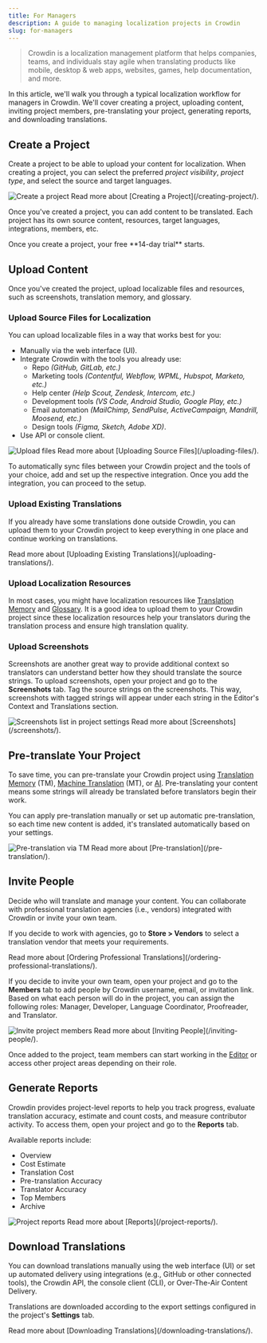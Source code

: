 ```yaml
---
title: For Managers
description: A guide to managing localization projects in Crowdin
slug: for-managers
---
```



> Crowdin is a localization management platform that helps companies, teams, and individuals stay agile when translating products like mobile, desktop & web apps, websites, games, help documentation, and more.

In this article, we'll walk you through a typical localization workflow for managers in Crowdin. We'll cover creating a project, uploading content, inviting project members, pre-translating your project, generating reports, and downloading translations.

## Create a Project

Create a project to be able to upload your content for localization. When creating a project, you can select the preferred *project visibility*, *project type*, and select the source and target languages.

<Image src={createProject} alt="Create a project" />

<ReadMore>
  Read more about [Creating a Project](/creating-project/).
</ReadMore>

Once you've created a project, you can add content to be translated. Each project has its own source content, resources, target languages, integrations, members, etc.

<Aside>
  Once you create a project, your free **14-day trial** starts.
</Aside>

## Upload Content

Once you've created the project, upload localizable files and resources, such as screenshots, translation memory, and glossary.

### Upload Source Files for Localization

You can upload localizable files in a way that works best for you:

* Manually via the web interface (UI).
* Integrate Crowdin with the tools you already use:
  * Repo *(GitHub, GitLab, etc.)*
  * Marketing tools *(Contentful, Webflow, WPML, Hubspot, Marketo, etc.)*
  * Help center *(Help Scout, Zendesk, Intercom, etc.)*
  * Development tools *(VS Code, Android Studio, Google Play, etc.)*
  * Email automation *(MailChimp, SendPulse, ActiveCampaign, Mandrill, Moosend, etc.)*
  * Design tools *(Figma, Sketch, Adobe XD)*.
* Use API or console client.

<Image src={uploadFiles} alt="Upload files" />

<ReadMore>
  Read more about [Uploading Source Files](/uploading-files/).
</ReadMore>

To automatically sync files between your Crowdin project and the tools of your choice, add and set up the respective integration. Once you add the integration, you can proceed to the setup.

<LinkCard
  title="Crowdin Store"
  description="Explore 600+ integrations to streamline your localization process."
  href="https://store.crowdin.com/"
  target="_blank"
/>

### Upload Existing Translations

If you already have some translations done outside Crowdin, you can upload them to your Crowdin project to keep everything in one place and continue working on translations.

<ReadMore>
  Read more about [Uploading Existing Translations](/uploading-translations/).
</ReadMore>

### Upload Localization Resources

In most cases, you might have localization resources like [Translation Memory](/translation-memory/) and [Glossary](/glossary/). It is a good idea to upload them to your Crowdin project since these localization resources help your translators during the translation process and ensure high translation quality.

### Upload Screenshots

Screenshots are another great way to provide additional context so translators can understand better how they should translate the source strings. To upload screenshots, open your project and go to the **Screenshots** tab. Tag the source strings on the screenshots. This way, screenshots with tagged strings will appear under each string in the Editor's Context and Translations section.

<Image src={screenshotsListInProjectSettings} alt="Screenshots list in project settings" />

<ReadMore>
  Read more about [Screenshots](/screenshots/).
</ReadMore>

<CardGrid>
  <LinkCard
    title="Context features in Crowdin"
    description="No Context, No Quality. Give Translators Context to Get Better Translations."
    href="https://crowdin.com/blog/2019/11/05/no-context-no-quality-give-translators-context-to-get-better-translations"
    target="_blank"
  />
  <LinkCard
    title="Translate Your UI with Crowdin's Screen Translation Feature"
    description="Crowdin's Screen Translation simplifies UI localization by allowing users to translate interface elements with a real-time preview of your app design."
    href="https://crowdin.com/translate-ui-with-crowdin"
    target="_blank"
  />
</CardGrid>

## Pre-translate Your Project

To save time, you can pre-translate your Crowdin project using [Translation Memory](/translation-memory/) (TM), [Machine Translation](/machine-translation/) (MT), or [AI](/crowdin-ai/). Pre-translating your content means some strings will already be translated before translators begin their work.

You can apply pre-translation manually or set up automatic pre-translation, so each time new content is added, it's translated automatically based on your settings.

<Image src={preTranslation} alt="Pre-translation via TM" class="width-xl crowdin-modal m-auto" />

<ReadMore>
  Read more about [Pre-translation](/pre-translation/).
</ReadMore>

## Invite People

Decide who will translate and manage your content. You can collaborate with professional translation agencies (i.e., vendors) integrated with Crowdin or invite your own team.

If you decide to work with agencies, go to **Store > Vendors** to select a translation vendor that meets your requirements.

<ReadMore>
  Read more about [Ordering Professional Translations](/ordering-professional-translations/).
</ReadMore>

If you decide to invite your own team, open your project and go to the **Members** tab to add people by Crowdin username, email, or invitation link. Based on what each person will do in the project, you can assign the following roles: Manager, Developer, Language Coordinator, Proofreader, and Translator.

<Image src={inviteDialog} alt="Invite project members" class="width-xl crowdin-modal m-auto" />

<ReadMore>
  Read more about [Inviting People](/inviting-people/).
</ReadMore>

Once added to the project, team members can start working in the [Editor](/online-editor/) or access other project areas depending on their role.

## Generate Reports

Crowdin provides project-level reports to help you track progress, evaluate translation accuracy, estimate and count costs, and measure contributor activity. To access them, open your project and go to the **Reports** tab.

Available reports include:

* Overview
* Cost Estimate
* Translation Cost
* Pre-translation Accuracy
* Translator Accuracy
* Top Members
* Archive

<Image src={reportsGeneral} alt="Project reports" />

<ReadMore>
  Read more about [Reports](/project-reports/).
</ReadMore>

## Download Translations

You can download translations manually using the web interface (UI) or set up automated delivery using integrations (e.g., GitHub or other connected tools), the Crowdin API, the console client (CLI), or Over-The-Air Content Delivery.

Translations are downloaded according to the export settings configured in the project's **Settings** tab.

<ReadMore>
  Read more about [Downloading Translations](/downloading-translations/).
</ReadMore>
